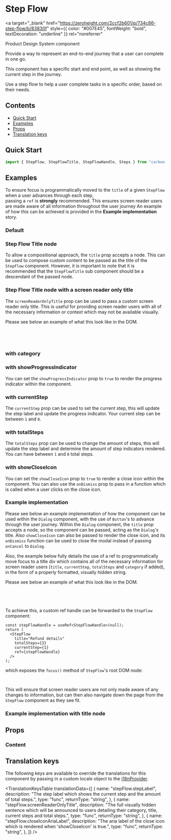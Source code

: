 


<Meta of={StepFlowStories} />

# Step Flow

<a
  target="_blank"
  href="https://zeroheight.com/2ccf2b601/p/734c86-step-flow/b/83830f"
  style={{ color: "#007E45", fontWeight: "bold", textDecoration: "underline" }}
  rel="noreferrer"
>
  Product Design System component
</a>

Provide a way to represent an end-to-end journey that a user can complete in one go.

This component has a specific start and end point, as well as showing the current step in the journey.

Use a step flow to help a user complete tasks in a specific order, based on their needs.

## Contents

- [Quick Start](#quick-start)
- [Examples](#examples)
- [Props](#props)
- [Translation keys](#translation-keys)

## Quick Start

```js
import { StepFlow, StepFlowTitle, StepFlowHandle, Steps } from "carbon-react/lib/components/step-flow";
```

## Examples

To ensure focus is programmatically moved to the `title` of a given `StepFlow` when a user advances through each step,  
passing a `ref` is **strongly** recommended. This ensures screen reader users are made aware of all information throughout the user journey
An example of how this can be achieved is provided in the **Example implementation** story.

### Default

<Canvas of={StepFlowStories.DefaultStory} />

### Step Flow Title node

To allow a compositional approach, the `title` prop accepts a node. This can be used to compose custom content to be passed as the title of the `StepFlow` component.
However, it is important to note that it is recommended that the `StepFlowTitle` sub component should be a descendant of the passed node.

<Canvas of={StepFlowStories.TitleNodeStory} />

### Step Flow Title node with a screen reader only title

The `screenReaderOnlyTitle` prop can be used to pass a custom screen reader only title. This is useful for providing screen reader users with all of the necessary information or context
which may not be available visually.

<Canvas of={StepFlowStories.TitleNodeStoryWithScreenReaderOnlyTitle} />

Please see below an example of what this look like in the DOM.

```jsx
<span data-element="visually-hidden-title-text">
  Step Title with a pointer image. Step 1 of 3.
</span>
```

### with category

<Canvas of={StepFlowStories.CategoryStory} />

### with showProgressIndicator

You can set the `showProgressIndicator` prop to `true` to render the progress indicator within the component.

<Canvas of={StepFlowStories.ShowProgressIndicatorStory} />

### with currentStep

The `currentStep` prop can be used to set the current step, this will update the step label and update the progress indicator. Your
current step can be between `1` and `8`.

<Canvas of={StepFlowStories.CurrentStepStory} />

### with totalSteps

The `totalSteps` prop can be used to change the amount of steps, this will update the step label and determine the amount of step indicators rendered.
You can have between `1` and `8` total steps.

<Canvas of={StepFlowStories.TotalStepsStory} />

### with showCloseIcon

You can set the `showCloseIcon` prop to `true` to render a close icon within the component. You can also use the `onDismiss` prop to pass in a function
which is called when a user clicks on the close icon.

<Canvas of={StepFlowStories.ShowCloseIconStory} />

### Example implementation

Please see below an example implementation of how the component can be used within the `Dialog` component, with the use of `Button`'s to advance through the user
journey. Within the `Dialog` component, the `title` prop accepts a node, so the component can be passed, acting as the `Dialog`'s title. Also `showCloseIcon` can
also be passed to render the close icon, and its `onDismiss` function can be used to close the modal instead of passing `onCancel` to `Dialog`.

Also, the example below fully details the use of a ref to programmatically move focus to a title div which contains all of the necessary information for screen reader users
(`title`, `currentStep`, `totalSteps` and `category` if added), in the form of a properly formatted, visually hidden string.

Please see below an example of what this look like in the DOM.

```jsx
<span data-element="visually-hidden-title-text">
  Add client. Transaction Type. Step 1 of 3.
</span>
```

<Canvas of={StepFlowStories.ExampleImplementation} />

To achieve this, a custom ref handle can be forwarded to the `StepFlow` component:

```tsx
const stepFlowHandle = useRef<StepFlowHandle>(null);
return (
  <StepFlow
    title="Refund details"
    totalSteps={3}
    currentStep={1}
    ref={stepFlowHandle}
  />
);
```

which exposes the `focus()` method of `StepFlow`'s root DOM node:

```ts
stepFlowHandle.current?.focus();
```

This will ensure that screen reader users are not only made aware of any changes to information, but can then also navigate down the page from the `StepFlow` component as they see fit.

### Example implementation with title node

<Canvas of={StepFlowStories.ExampleImplementationWithTitleNode} />

## Props

### Content

<ArgTypes of={StepFlowStories} />

## Translation keys

The following keys are available to override the translations for this component by passing in a custom locale object to the
[i18nProvider](../?path=/docs/documentation-i18n--docs).

<TranslationKeysTable
  translationData={[
    {
      name: "stepFlow.stepLabel",
      description:
        "The step label which shows the current step and the amount of total steps.",
      type: "func",
      returnType: "string",
    },
    {
      name: "stepFlow.screenReaderOnlyTitle",
      description:
        "The full visually hidden sentence which will be announced to users detailing their category, title, current steps and total steps.",
      type: "func",
      returnType: "string",
    },
    {
      name: "stepFlow.closeIconAriaLabel",
      description:
        "The aria label of the close icon which is rendered when 'showCloseIcon' is true.",
      type: "func",
      returnType: "string",
    },
  ]}
/>

